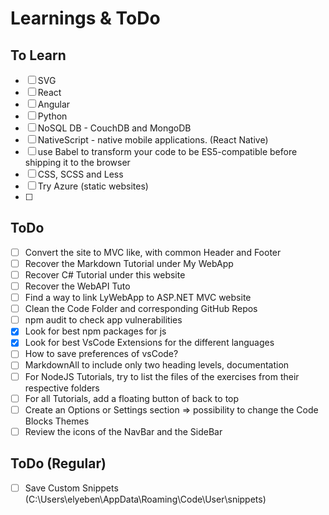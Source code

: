 # Learnings & ToDo

## To Learn

- [ ] SVG
- [ ] React
- [ ] Angular
- [ ] Python
- [ ] NoSQL DB - CouchDB and MongoDB
- [ ] NativeScript - native mobile applications. (React Native)
- [ ] use Babel to transform your code to be ES5-compatible before shipping it to the browser
- [ ] CSS, SCSS and Less
- [ ] Try Azure (static websites)
- [ ]

## ToDo

- [ ] Convert the site to MVC like, with common Header and Footer
- [ ] Recover the Markdown Tutorial under My WebApp
- [ ] Recover C# Tutorial under this website
- [ ] Recover the WebAPI Tuto
- [ ] Find a way to link LyWebApp to ASP.NET MVC website
- [ ] Clean the Code Folder and corresponding GitHub Repos
- [ ] npm audit to check app vulnerabilities
- [x] Look for best npm packages for js
- [x] Look for best VsCode Extensions for the different languages
- [ ] How to save preferences of vsCode?
- [ ] MarkdownAll to include only two heading levels, documentation
- [ ] For NodeJS Tutorials, try to list the files of the exercises from their respective folders
- [ ] For all Tutorials, add a floating button of back to top
- [ ] Create an Options or Settings section => possibility to change the Code Blocks Themes
- [ ] Review the icons of the NavBar and the SideBar

## ToDo (Regular)

- [ ] Save Custom Snippets (C:\Users\elyeben\AppData\Roaming\Code\User\snippets)

<br />
<br />
<br />
